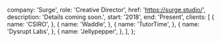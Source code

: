 
  company: 'Surge',
  role: 'Creative Director',
  href: 'https://surge.studio/',
  description: 'Details coming soon.',
  start: '2018',
  end: 'Present',
  clients: [
    {
      name: 'CSIRO',
    },
    {
      name: 'Waddle',
    },
    {
      name: 'TutorTime',
    },
    {
      name: 'Dysrupt Labs',
    },
    {
      name: 'Jellypepper',
    },
  ],
};

